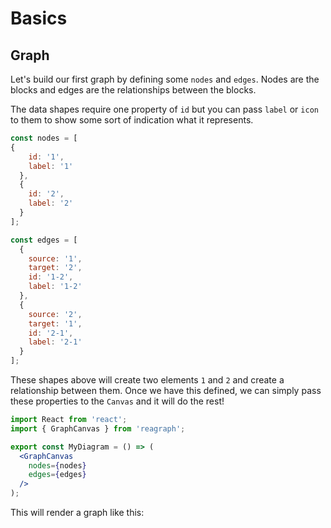 
# Basics

## Graph
Let's build our first graph by defining some `nodes` and `edges`.
Nodes are the blocks and edges are the relationships between the blocks.

The data shapes require one property of `id` but you can pass `label`
or `icon` to them to show some sort of indication what it represents.

```js
const nodes = [
{
    id: '1',
    label: '1'
  },
  {
    id: '2',
    label: '2'
  }
];

const edges = [
  {
    source: '1',
    target: '2',
    id: '1-2',
    label: '1-2'
  },
  {
    source: '2',
    target: '1',
    id: '2-1',
    label: '2-1'
  }
];
```

These shapes above will create two elements `1` and `2` and create
a relationship between them. Once we have this defined, we can simply
pass these properties to the `Canvas` and it will do the rest!

```jsx
import React from 'react';
import { GraphCanvas } from 'reagraph';

export const MyDiagram = () => (
  <GraphCanvas
    nodes={nodes}
    edges={edges}
  />
);
```

This will render a graph like this:

<div style={{ height: 500, width: '100%', position: 'relative', margin: '0 auto', background: 'white', borderRadius: 4, border: '1px solid rgba(0,0,0,.1)', boxShadow: 'rgb(0 0 0 / 10%) 0 1px 3px 0', overflow: 'hidden' }}>
  <SpecialCharacters />
</div>

